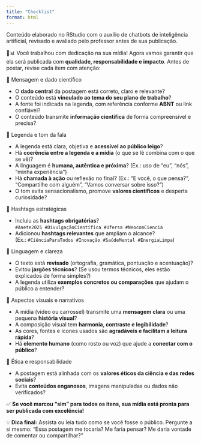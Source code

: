 ```yaml
---
title: "Checklist"
format: html
---
```


::: nota-secundaria
Conteúdo elaborado no RStudio com o auxílio de chatbots de inteligência artificial, revisado e avaliado pelo professor antes de sua publicação.
:::

🎥📊 Você trabalhou com dedicação na sua mídia! Agora vamos garantir que ela será publicada com **qualidade, responsabilidade e impacto**. Antes de postar, revise cada item com atenção:

::: {.subtitulo-nao-numerado}
📌 Mensagem e dado científico
:::

- O **dado central** da postagem está correto, claro e relevante?
- O conteúdo está **vinculado ao tema do seu plano de trabalho**?
- A fonte foi indicada na legenda, com referência conforme **ABNT** ou link confiável?
- O conteúdo transmite **informação científica** de forma compreensível e precisa?

::: {.subtitulo-nao-numerado}
📌 Legenda e tom da fala
:::

- A legenda está clara, objetiva e **acessível ao público leigo**?
- Há **coerência entre a legenda e a mídia** (o que se lê combina com o que se vê)?
- A linguagem é **humana, autêntica e próxima**? (Ex.: uso de “eu”, “nós”, “minha experiência”)
- Há **chamada à ação** ou reflexão no final? (Ex.: “E você, o que pensa?”, “Compartilhe com alguém”, “Vamos conversar sobre isso?”)
- O tom evita sensacionalismo, promove **valores científicos** e desperta curiosidade?

::: {.subtitulo-nao-numerado}
📌 Hashtags estratégicas
:::

- Incluiu as **hashtags obrigatórias**?  
  `#Anete2025 #DivulgaçãoCientífica #Ufersa #NeocomCiencia`
- Adicionou **hashtags relevantes** que ampliam o alcance?  
  (Ex.: `#CiênciaParaTodos #Inovação #SaúdeMental #EnergiaLimpa`)

::: {.subtitulo-nao-numerado}
📌 Linguagem e clareza
:::

- O texto está **revisado** (ortografia, gramática, pontuação e acentuação)?
- Evitou **jargões técnicos**? (Se usou termos técnicos, eles estão explicados de forma simples?)
- A legenda utiliza **exemplos concretos ou comparações** que ajudam o público a entender?

::: {.subtitulo-nao-numerado}
📌 Aspectos visuais e narrativos
:::

- A mídia (vídeo ou carrossel) transmite uma **mensagem clara** ou uma pequena **história visual**?
- A composição visual tem **harmonia, contraste e legibilidade**?
- As cores, fontes e ícones usados são **agradáveis e facilitam a leitura rápida**?
- Há **elemento humano** (como rosto ou voz) que ajude a **conectar com o público**?

::: {.subtitulo-nao-numerado}
📌 Ética e responsabilidade
:::

- A postagem está alinhada com os **valores éticos da ciência e das redes sociais**?
- Evita **conteúdos enganosos**, imagens manipuladas ou dados não verificados?

✅ **Se você marcou “sim” para todos os itens, sua mídia está pronta para ser publicada com excelência!**

💡 **Dica final:** Assista ou leia tudo como se você fosse o público. Pergunte a si mesmo: “Essa postagem me tocaria? Me faria pensar? Me daria vontade de comentar ou compartilhar?”
